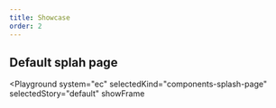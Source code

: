 ```yaml
---
title: Showcase
order: 2
---
```




## Default splah page

<Playground
  system="ec"
  selectedKind="components-splash-page"
  selectedStory="default"
  showFrame
>
  <Html markup={splashPage} />
</Playground>
